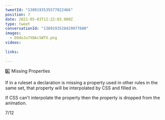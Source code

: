 ```yaml
---
tweetId: "1389193535577022466"
position: 7
date: 2021-05-03T12:22:03.000Z
type: tweet
conversationId: "1389193528429977600"
images:
  - E0doJo7X0AcSWTX.png
videos:
  
links:
  
---
```

6️⃣ Missing Properties

If in a ruleset a declaration is missing a property used in other rules in the same set, that property will be interpolated by CSS and filled in.

If CSS can't interpolate the property then the property is dropped from the animation.

7/12 
